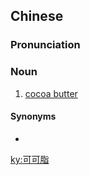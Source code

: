 ==Chinese==
{{zh-forms|type=21}}

===Pronunciation===
{{zh-pron
|m=kěkězhī
|c=ho2 ho2 zi1
|cat=n
}}

===Noun===
{{zh-noun}}

# [[cocoa butter]]

====Synonyms====
* {{zh-l|可可油}}

[[ky:可可脂]]